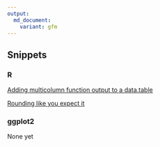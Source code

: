 ```yaml
---
output:
  md_document:
    variant: gfm
---
```


## Snippets

### R

[Adding multicolumn function output to a data.table](R/data.table/add-columns-without-join.md)

[Rounding like you expect it](R/rounding-in-commerce.md)

### ggplot2

None yet

